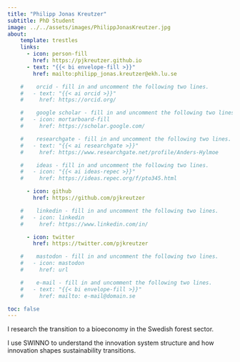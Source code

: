 ```yaml
---
title: "Philipp Jonas Kreutzer"
subtitle: PhD Student
image: ../../assets/images/PhilippJonasKreutzer.jpg
about:
    template: trestles
    links:
      - icon: person-fill
        href: https://pjkreutzer.github.io
      - text: "{{< bi envelope-fill >}}"
        href: mailto:philipp_jonas.kreutzer@ekh.lu.se

    #    orcid - fill in and uncomment the following two lines.
    #   - text: "{{< ai orcid >}}"
    #     href: https://orcid.org/

    #    google scholar - fill in and uncomment the following two lines.
    #   - icon: mortarboard-fill
    #     href: https://scholar.google.com/

    #    researchgate - fill in and uncomment the following two lines.
    #   - text: "{{< ai researchgate >}}"
    #     href: https://www.researchgate.net/profile/Anders-Hylmoe

    #    ideas - fill in and uncomment the following two lines.
    #   - icon: "{{< ai ideas-repec >}}"
    #     href: https://ideas.repec.org/f/pto345.html

      - icon: github
        href: https://github.com/pjkreutzer

    #    linkedin - fill in and uncomment the following two lines.
    #   - icon: linkedin
    #     href: https://www.linkedin.com/in/

      - icon: twitter
        href: https://twitter.com/pjkreutzer

    #    mastodon - fill in and uncomment the following two lines.
    #   - icon: mastodon
    #     href: url

    #    e-mail - fill in and uncomment the following two lines.
    #   - text: "{{< bi envelope-fill >}}"
    #     href: mailto: e-mail@domain.se

toc: false
---
```


:::{.text-bigger}
I research the transition to a bioeconomy in the Swedish forest sector.

I use SWINNO to understand the innovation system structure and how innovation shapes sustainability transitions.
:::
